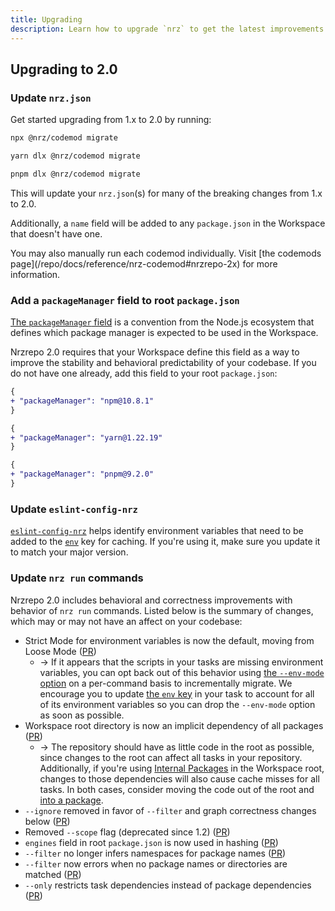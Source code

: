 ```yaml
---
title: Upgrading
description: Learn how to upgrade `nrz` to get the latest improvements to your repository.
---
```



## Upgrading to 2.0

<Steps>
<Step>

### Update `nrz.json`

Get started upgrading from 1.x to 2.0 by running:

<PackageManagerTabs>

<Tab>

```bash title="Terminal"
npx @nrz/codemod migrate
```

</Tab>

<Tab>

```bash title="Terminal"
yarn dlx @nrz/codemod migrate
```

</Tab>

<Tab>

```bash title="Terminal"
pnpm dlx @nrz/codemod migrate
```

</Tab>

</PackageManagerTabs>

This will update your `nrz.json`(s) for many of the breaking changes from 1.x to 2.0.

Additionally, a `name` field will be added to any `package.json` in the Workspace that doesn't have one.

<Callout type="good-to-know">
  You may also manually run each codemod individually. Visit [the codemods
  page](/repo/docs/reference/nrz-codemod#nrzrepo-2x) for more information.
</Callout>

</Step>

<Step>

### Add a `packageManager` field to root `package.json`

[The `packageManager` field](https://nodejs.org/api/packages.html#packagemanager) is a convention from the Node.js ecosystem that defines which package manager is expected to be used in the Workspace.

Nrzrepo 2.0 requires that your Workspace define this field as a way to improve the stability and behavioral predictability of your codebase. If you do not have one already, add this field to your root `package.json`:

<PackageManagerTabs>
<Tab>

```diff title="./package.json"
{
+ "packageManager": "npm@10.8.1"
}
```

</Tab>

<Tab>

```diff title="./package.json"
{
+ "packageManager": "yarn@1.22.19"
}
```

</Tab>

<Tab>

```diff title="./package.json"
{
+ "packageManager": "pnpm@9.2.0"
}
```

</Tab>
</PackageManagerTabs>

</Step>
<Step>

### Update `eslint-config-nrz`

[`eslint-config-nrz`](/repo/docs/reference/eslint-config-nrz) helps identify environment variables that need to be added to the [`env`](/repo/docs/reference/configuration#env) key for caching. If you're using it, make sure you update it to match your major version.

</Step>

<Step>

### Update `nrz run` commands

Nrzrepo 2.0 includes behavioral and correctness improvements with behavior of `nrz run` commands. Listed below is the summary of changes, which may or may not have an affect on your codebase:

- Strict Mode for environment variables is now the default, moving from Loose Mode ([PR](https://github.com/khulnasoft/nrzrepo/pull/8182))
  - → If it appears that the scripts in your tasks are missing environment variables, you can opt back out of this behavior using [the `--env-mode` option](/repo/docs/reference/run#--env-mode-option) on a per-command basis to incrementally migrate. We encourage you to update [the `env` key](/repo/docs/reference/configuration#env) in your task to account for all of its environment variables so you can drop the `--env-mode` option as soon as possible.
- Workspace root directory is now an implicit dependency of all packages ([PR](https://github.com/khulnasoft/nrzrepo/pull/8202))
  - → The repository should have as little code in the root as possible, since changes to the root can affect all tasks in your repository. Additionally, if you're using [Internal Packages]() in the Workspace root, changes to those dependencies will also cause cache misses for all tasks. In both cases, consider moving the code out of the root and [into a package](/repo/docs/crafting-your-repository/structuring-a-repository).
- `--ignore` removed in favor of `--filter` and graph correctness changes below ([PR](https://github.com/khulnasoft/nrzrepo/pull/8201))
- Removed `--scope` flag (deprecated since 1.2) ([PR](https://github.com/khulnasoft/nrzrepo/pull/7970))
- `engines` field in root `package.json` is now used in hashing ([PR](https://github.com/khulnasoft/nrzrepo/pull/8173))
- `--filter` no longer infers namespaces for package names ([PR](https://github.com/khulnasoft/nrzrepo/pull/8137))
- `--filter` now errors when no package names or directories are matched ([PR](https://github.com/khulnasoft/nrzrepo/pull/8142))
- `--only` restricts task dependencies instead of package dependencies ([PR](https://github.com/khulnasoft/nrzrepo/pull/8163))

</Step>
</Steps>
